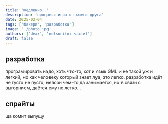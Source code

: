 ```yaml
---
title: 'медленно..'
description: 'прогресс игры от моего друга'
date: 2025-02-04
tags: ['бакери', 'разработка']
image: './photo.jpg'
authors: ['dexx', 'nelsoni(от части)']
draft: false
---
```


## разработка

програмировать надо, хоть что-то, хот и язык GML и не такой уж и легкий, но как человеку который знает луа, это легко. разработка идёт не густо не пусто, нелсон чем-то да занимается, но в связи с выгорнием, даётся ему не легко...

## спрайты

ща комит выпущу